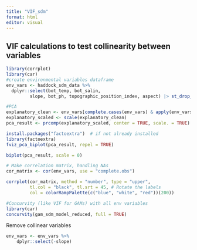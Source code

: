 ```yaml
---
title: "VIF_sdm"
format: html
editor: visual
---
```


## VIF calculations to test collinearity between variables

```r
library(corrplot)
library(car)
#create environmental variables dataframe
env_vars <- haddock_sdm_data %>%
  dplyr::select(bot_temp, bot_salin, 
         slope, bot_ph, topographic_position_index, aspect) |> st_drop_geometry() |> as_tibble()
```

```r
#PCA 
explanatory_clean <- env_vars[complete.cases(env_vars) & apply(env_vars, 1, function(row) all(is.finite(row))), ]
explanatory_scaled <- scale(explanatory_clean)
pca_result <- prcomp(explanatory_scaled, center = TRUE, scale. = TRUE)

install.packages("factoextra")  # if not already installed
library(factoextra)
fviz_pca_biplot(pca_result, repel = TRUE)

biplot(pca_result, scale = 0)
```

```r
# Make correlation matrix, handling NAs
cor_matrix <- cor(env_vars, use = "complete.obs")

corrplot(cor_matrix, method = "number", type = "upper", 
         tl.col = "black", tl.srt = 45, # Rotate the labels
         col = colorRampPalette(c("blue", "white", "red"))(200))
```

```r
#Concurvity (like VIF for GAMs) with all env variables
library(car)
concurvity(gam_sdm_model_reduced, full = TRUE)
```

Remove collinear variables

```r
env_vars <- env_vars %>%
    dplyr::select(-slope)
```
